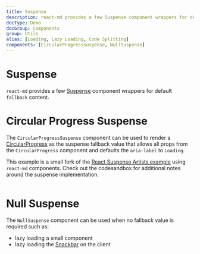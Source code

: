 ```yaml
---
title: Suspense
description: react-md provides a few Suspense component wrappers for default `fallback` content. The CircularProgressSuspense component renders a CircularProgress and the NullSuspense renders nothing while in a suspended state.
docType: Demo
docGroup: Components
group: Utils
alias: [Loading, Lazy Loading, Code Splitting]
components: [CircularProgressSuspense, NullSuspense]
---
```


# Suspense

`react-md` provides a few [Suspense](https://react.dev/reference/react/Suspense)
component wrappers for default `fallback` content.

# Circular Progress Suspense

The `CircularProgressSuspense` component can be used to render a
[CircularProgress](/components/progress#circular-progress) as the suspense
fallback value that allows all props from the `CircularProgress` component and
defaults the `aria-label` to `Loading`.

This example is a small fork of the
[React Suspense Artists example](https://codesandbox.io/p/sandbox/restless-waterfall-7hzg5z)
using `react-md` components. Check out the codesandbox for additional notes
around the suspense implementation.

```demo source="./CircularProgressSuspenseExample.tsx"

```

# Null Suspense

The `NullSuspense` component can be used when no fallback value is required such
as:

- lazy loading a small component
- lazy loading the [Snackbar](/components/snackbar) on the client

```demo source="./NullSuspenseExample.tsx"

```
